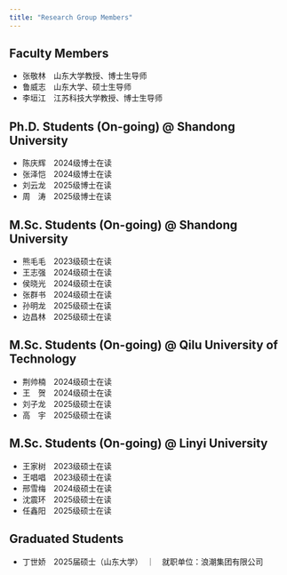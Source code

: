 ```yaml
---
title: "Research Group Members"
---
```


## <strong>Faculty Members</strong>

- 张敬林　山东大学教授、博士生导师
- 鲁威志　山东大学、硕士生导师
- 李垣江　江苏科技大学教授、博士生导师

## <strong>Ph.D. Students (On-going) @ Shandong University</strong>

- 陈庆辉　2024级博士在读
- 张泽恺　2024级博士在读
- 刘云龙　2025级博士在读
- 周　涛　2025级博士在读

## <strong>M.Sc. Students (On-going) @ Shandong University</strong>

- 熊毛毛　2023级硕士在读
- 王志强　2024级硕士在读
- 侯晓光　2024级硕士在读
- 张群书　2024级硕士在读
- 孙明龙　2025级硕士在读
- 边昌林　2025级硕士在读

## <strong>M.Sc. Students (On-going) @ Qilu University of Technology</strong>

- 荆帅楠　2024级硕士在读
- 王　贺　2024级硕士在读
- 刘子龙　2025级硕士在读
- 高　宇　2025级硕士在读

## <strong>M.Sc. Students (On-going) @ Linyi University</strong>

- 王家树　2023级硕士在读
- 王唱唱　2023级硕士在读
- 邢雪梅　2024级硕士在读
- 沈震环　2025级硕士在读
- 任鑫阳　2025级硕士在读


## <strong>Graduated Students</strong>

- 丁世娇　2025届硕士（山东大学）　｜　就职单位：浪潮集团有限公司
